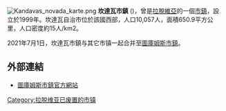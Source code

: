 [[File:Kandavas_novada_karte.png|right]]
'''坎達瓦市鎮''' ({{lang-lv|Kandavas novads}})，曾是[[拉脫維亞|拉脫維亞]]的一個[[拉脫維亞行政區劃|市鎮]]，設立於1999年。坎達瓦自治市位於該國西部，人口10,057人，面積650.9平方公里，人口密度約15人/km2。

2021年7月1日，坎達瓦市鎮与其它市镇一起合并至[[圖庫姆斯市鎮|圖庫姆斯市鎮]]。

==外部連結==
* [https://www.tukums.lv/ 圖庫姆斯市鎮官方網站] {{Wayback|url=https://www.tukums.lv/ |date=20170922070859 }} {{lv}} {{en}}

{{Latvia-geo-stub}}
[[Category:拉脱维亚已废置的市镇|Category:拉脱维亚已废置的市镇]]